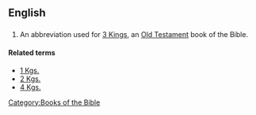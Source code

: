 ==English==
==={{abbreviation}}===
{{infl|en|abbreviation}}
# {{biblical}} An abbreviation used for [[3 Kings]], an [[Old Testament]] book of the Bible.

====Related terms====
*[[1 Kgs.]]
*[[2 Kgs.]]
*[[4 Kgs.]]

[[Category:Books of the Bible]]